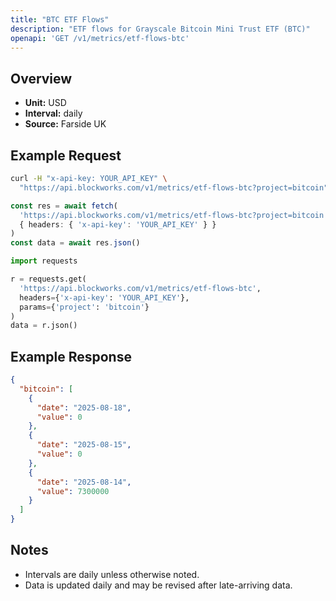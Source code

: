 ```yaml
---
title: "BTC ETF Flows"
description: "ETF flows for Grayscale Bitcoin Mini Trust ETF (BTC)"
openapi: 'GET /v1/metrics/etf-flows-btc'
---
```


## Overview

- **Unit:** USD
- **Interval:** daily
- **Source:** Farside UK

## Example Request

<CodeGroup>

```bash cURL
curl -H "x-api-key: YOUR_API_KEY" \
  "https://api.blockworks.com/v1/metrics/etf-flows-btc?project=bitcoin"
```

```typescript TypeScript
const res = await fetch(
  'https://api.blockworks.com/v1/metrics/etf-flows-btc?project=bitcoin',
  { headers: { 'x-api-key': 'YOUR_API_KEY' } }
)
const data = await res.json()
```

```python Python
import requests

r = requests.get(
  'https://api.blockworks.com/v1/metrics/etf-flows-btc',
  headers={'x-api-key': 'YOUR_API_KEY'},
  params={'project': 'bitcoin'}
)
data = r.json()
```

</CodeGroup>

## Example Response

```json
{
  "bitcoin": [
    {
      "date": "2025-08-18",
      "value": 0
    },
    {
      "date": "2025-08-15",
      "value": 0
    },
    {
      "date": "2025-08-14",
      "value": 7300000
    }
  ]
}
```

## Notes
- Intervals are daily unless otherwise noted.
- Data is updated daily and may be revised after late-arriving data.
